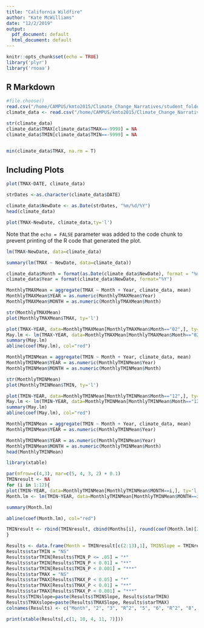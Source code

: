 ```yaml
---
title: "California Wildfire"
author: "Kate McWilliams"
date: "12/2/2019"
output:
  pdf_document: default
  html_document: default
---
```


```r
knitr::opts_chunk$set(echo = TRUE)
library('plyr')
library('rnoaa')
```

## R Markdown

```r
#file.choose()
read.csv("/home/CAMPUS/kmto2015/Climate_Change_Narratives/student_folders/McWilliams/NOAA Climate Data.csv")
climate_data <- read.csv("/home/CAMPUS/kmto2015/Climate_Change_Narratives/student_folders/McWilliams/NOAA Climate Data.csv")

str(climate_data)
climate_data$TMAX[climate_data$TMAX==-9999] = NA 
climate_data$TMIN[climate_data$TMIN==-9999] = NA



```
```r
min(climate_data$TMAX, na.rm = T)
```
## Including Plots

```r
plot(TMAX~DATE, climate_data)
```
```r
strDates <-as.character(climate_data$DATE)

climate_data$NewDate <- as.Date(strDates, "%m/%d/%Y")
head(climate_data)
```


```r
plot(TMAX~NewDate, climate_data,ty='l')
```


Note that the `echo = FALSE` parameter was added to the code chunk to prevent printing of the R code that generated the plot.
```r
lm(TMAX~NewDate, data=climate_data)

summary(lm(TMAX ~ NewDate, data=climate_data))

```

```r
climate_data$Month = format(as.Date(climate_data$NewDate), format = "%m") 
climate_data$Year = format(climate_data$NewDate, format="%Y")

MonthlyTMAXMean = aggregate(TMAX ~ Month + Year, climate_data, mean)
MonthlyTMAXMean$YEAR = as.numeric(MonthlyTMAXMean$Year)
MonthlyTMAXMean$MONTH = as.numeric(MonthlyTMAXMean$Month)

str(MonthlyTMAXMean)
plot(MonthlyTMAXMean$TMAX, ty='l')
```

```r
plot(TMAX~YEAR, data=MonthlyTMAXMean[MonthlyTMAXMean$Month=="02",], ty='l', xlim=c(1950, 2020)) 
May.lm <- lm(TMAX~YEAR, data=MonthlyTMAXMean[MonthlyTMAXMean$Month=="02",]) 
summary(May.lm)
abline(coef(May.lm), col="red")

```


```r
MonthlyTMINMean = aggregate(TMIN ~ Month + Year, climate_data, mean)
MonthlyTMINMean$YEAR = as.numeric(MonthlyTMINMean$Year)
MonthlyTMINMean$MONTH = as.numeric(MonthlyTMINMean$Month)

str(MonthlyTMINMean)
plot(MonthlyTMINMean$TMIN, ty='l')
```

```r
plot(TMIN~YEAR, data=MonthlyTMINMean[MonthlyTMINMean$Month=="12",], ty='l', xlim=c(1950, 2020)) 
May.lm <- lm(TMIN~YEAR, data=MonthlyTMINMean[MonthlyTMINMean$Month=="12",]) 
summary(May.lm)
abline(coef(May.lm), col="red")

```
```r
MonthlyTMINMean = aggregate(TMIN ~ Month + Year, climate_data, mean)
MonthlyTMINMean$YEAR = as.numeric(MonthlyTMINMean$Year)

MonthlyTMINMean$YEAR = as.numeric(MonthlyTMINMean$Year)
MonthlyTMINMean$MONTH = as.numeric(MonthlyTMINMean$Month)
head(MonthlyTMINMean)
```

```r
library(xtable) 

par(mfrow=c(4,3), mar=c(5, 4, 3, 2) + 0.1)
TMINresult <- NA
for (i in 1:12){
plot(TMIN~YEAR, data=MonthlyTMINMean[MonthlyTMINMean$MONTH==i,], ty='l', las=1, xlim=c(1940, 2020), main=Months[i])
Month.lm <- lm(TMIN~YEAR, data=MonthlyTMINMean[MonthlyTMINMean$MONTH==i,])

summary(Month.lm)

abline(coef(Month.lm), col="red")

TMINresult <- rbind(TMINresult, cbind(Months[i], round(coef(Month.lm)[2], 4), round(summary(Month.lm)$coefficients[2,4],4), round(summary(Month.lm)$r.squared, 3)))
}

Results <- data.frame(Month = TMINresult[c(2:13),1], TMINSlope = TMINresult[c(2:13),2], TMIN_P = as.numeric(TMINresult[c(2:13),3]), TMINRsq = TMINresult[c(2:13),4], TMAXSlope = TMAXresult[c(2:13),2], TMAX_P = as.numeric(TMAXresult[c(2:13),3]), TMAXRsq = TMAXresult[c(2:13),4])
Results$starTMIN = "NS" 
Results$starTMIN[Results$TMIN_P <= .05] = "*" 
Results$starTMIN[Results$TMIN_P < 0.01] = "**"
Results$starTMIN[Results$TMIN_P < 0.001] = "***" 
Results$starTMAX = "NS" 
Results$starTMAX[Results$TMAX_P < 0.05] = "*" 
Results$starTMAX[Results$TMAX_P < 0.01] = "**" 
Results$starTMAX[Results$TMAX_P < 0.001] = "***" 
Results$TMINslope=paste(Results$TMINSlope, Results$starTMIN)
Results$TMAXslope=paste(Results$TMAXSlope, Results$starTMAX) 
colnames(Results) <- c("Month", "2", "3", "R^2", "5", "6", "R^2", "8", "9", "Slope TMIN", "Slope TMAX") 
```

```r
print(xtable(Results[,c(1, 10, 4, 11, 7)]))
```
